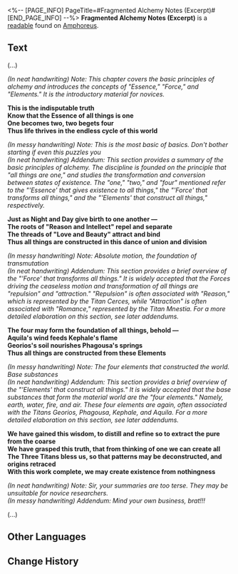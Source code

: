 <%-- [PAGE_INFO]
PageTitle=#Fragmented Alchemy Notes (Excerpt)#
[END_PAGE_INFO] --%>
{{Readable Infobox
|id           = 523
|partIds      = 190850
|title        = 
|image        = Item Fragmented Alchemy Notes (Excerpt).png
|world        = Amphoreus
|parts        = 1
|author       = <!--to be added-->
|description  = A torn page from an ancient manuscript detailing the basic principles of alchemy during the end of Era Chrysea.
|part1        = Fragmented Alchemy Notes (Excerpt)
|source1      = {{cx|Source missing}}
|characters   = 
|factions     = 
}}
'''Fragmented Alchemy Notes (Excerpt)''' is a [[readable]] found on [[Amphoreus]].
<!--
==Location==
{{Map Embed|<map name>|<marker id>}}
-->
==Text==
(...)

''(In neat handwriting) Note: This chapter covers the basic principles of alchemy and introduces the concepts of "Essence," "Force," and "Elements." It is the introductory material for novices.''

'''This is the indisputable truth'''<br />'''Know that the Essence of all things is one'''<br />'''One becomes two, two begets four'''<br />'''Thus life thrives in the endless cycle of this world'''

''(In messy handwriting) Note: This is the most basic of basics. Don't bother starting if even this puzzles you''<br />''(In neat handwriting) Addendum: This section provides a summary of the basic principles of alchemy. The discipline is founded on the principle that "all things are one," and studies the transformation and conversion between states of existence. The "one," "two," and "four" mentioned refer to the "'Essence' that gives existence to all things," the "'Force' that transforms all things," and the "'Elements' that construct all things," respectively.''

'''Just as Night and Day give birth to one another &mdash;'''<br />'''The roots of "Reason and Intellect" repel and separate'''<br />'''The threads of "Love and Beauty" attract and bind'''<br />'''Thus all things are constructed in this dance of union and division'''

''(In messy handwriting) Note: Absolute motion, the foundation of transmutation''<br />''(In neat handwriting) Addendum: This section provides a brief overview of the "'Force' that transforms all things." It is widely accepted that the Forces driving the ceaseless motion and transformation of all things are "repulsion" and "attraction." "Repulsion" is often associated with "Reason," which is represented by the Titan Cerces, while "Attraction" is often associated with "Romance," represented by the Titan Mnestia. For a more detailed elaboration on this section, see later addendums.''

'''The four may form the foundation of all things, behold &mdash;'''<br />'''Aquila's wind feeds Kephale's flame'''<br />'''Georios's soil nourishes Phagousa's springs'''<br />'''Thus all things are constructed from these Elements'''

''(In messy handwriting) Note: The four elements that constructed the world. Base substances''<br />''(In neat handwriting) Addendum: This section provides a brief overview of the "'Elements' that construct all things." It is widely accepted that the base substances that form the material world are the "four elements." Namely, earth, water, fire, and air. These four elements are again, often associated with the Titans Georios, Phagousa, Kephale, and Aquila. For a more detailed elaboration on this section, see later addendums.''

'''We have gained this wisdom, to distill and refine so to extract the pure from the coarse'''<br />'''We have grasped this truth, that from thinking of one we can create all'''<br />'''The Three Titans bless us, so that patterns may be deconstructed, and origins retraced'''<br />'''With this work complete, we may create existence from nothingness'''

''(In neat handwriting) Note: Sir, your summaries are too terse. They may be unsuitable for novice researchers.''<br />''(In messy handwriting) Addendum: Mind your own business, brat!!!''

(...)

<!--
==Trivia==
* 
-->
==Other Languages==
{{Other Languages
|en   = Fragmented Alchemy Notes (Excerpt)
|zhs  = 炼金手札残卷（节选）
|zht  = 鍊金手札殘卷（節選）
|ja   = 錬金術手帳の残編（抜粋）
|ko   = 연금술 수첩 잔권 (발췌)
|es   = Fragmento de notas alquímicas (extracto)
|fr   = Notes d'alchimie fragmentées (Extrait)
|ru   = Фрагменты рукописи алхимика (выдержка)
|th   = เศษหน้าบันทึกการเล่นแร่แปรธาตุ (บทคัดสรร)
|vi   = Mảnh Sách Ghi Chép Giả Kim (Trích Đoạn)
|de   = Alchimie-Handbuch (Auszüge)
|id   = Fragmen Catatan Alkimia (Kutipan)
|pt   = Notas Fragmentadas de Alquimia (Trecho)
}}

==Change History==
{{Change History|3.2}}